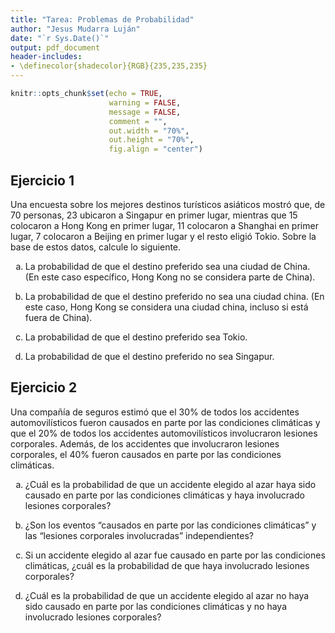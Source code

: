 ```yaml
---
title: "Tarea: Problemas de Probabilidad"
author: "Jesus Mudarra Luján"
date: "`r Sys.Date()`"
output: pdf_document
header-includes:
- \definecolor{shadecolor}{RGB}{235,235,235}
---
```


```r
knitr::opts_chunk$set(echo = TRUE,
                      warning = FALSE,
                      message = FALSE,
                      comment = "",
                      out.width = "70%",
                      out.height = "70%",
                      fig.align = "center")
```

## Ejercicio 1

Una encuesta sobre los mejores destinos turísticos asiáticos mostró que, de 70 personas, 23 ubicaron a Singapur en primer lugar, mientras que 15 colocaron a Hong Kong en primer lugar, 11 colocaron a Shanghai en primer lugar, 7 colocaron a Beijing en primer lugar y el resto eligió Tokio. Sobre la base de estos datos, calcule lo siguiente.

a) La probabilidad de que el destino preferido sea una ciudad de China. (En este caso específico, Hong Kong no se considera parte de China).

b) La probabilidad de que el destino preferido no sea una ciudad china. (En este caso, Hong Kong se considera una ciudad china, incluso si está fuera de China).

c) La probabilidad de que el destino preferido sea Tokio.

d) La probabilidad de que el destino preferido no sea Singapur.

## Ejercicio 2

Una compañía de seguros estimó que el 30\% de todos los accidentes automovilísticos fueron causados en parte por las condiciones climáticas y que el 20\% de todos los accidentes automovilísticos involucraron lesiones corporales. Además, de los accidentes que involucraron lesiones corporales, el 40\% fueron causados en parte por las condiciones climáticas.

a) ¿Cuál es la probabilidad de que un accidente elegido al azar haya sido causado en parte por las condiciones climáticas y haya involucrado lesiones corporales?

b) ¿Son los eventos "causados en parte por las condiciones climáticas" y las "lesiones corporales involucradas" independientes?

c) Si un accidente elegido al azar fue causado en parte por las condiciones climáticas, ¿cuál es la probabilidad de que haya involucrado lesiones corporales?

d) ¿Cuál es la probabilidad de que un accidente elegido al azar no haya sido causado en parte por las condiciones climáticas y no haya involucrado lesiones corporales?




























